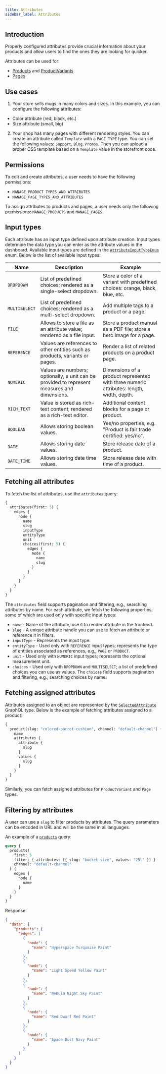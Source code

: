 ```yaml
---
title: Attributes
sidebar_label: Attributes
---
```


## Introduction

Properly configured attributes provide crucial information about your products and allow users to find the ones they are looking for quicker.

Attributes can be used for:

- [Products](api-reference/objects/product.mdx) and [ProductVariants](api-reference/objects/product-variant.mdx)
- [Pages](api-reference/objects/page.mdx)

## Use cases

1. Your store sells mugs in many colors and sizes. In this example, you can configure the following attributes:

- Color attribute (red, black, etc.)
- Size attribute (small, big)

2. Your shop has many pages with different rendering styles. You can create an attribute called `Template` with a `PAGE_TYPE` type. You can set the following values: `Support`, `Blog`, `Promos`. Then you can upload a proper CSS template based on a `Template` value in the storefront code.

## Permissions

To edit and create attributes, a user needs to have the following permissions:

- `MANAGE_PRODUCT_TYPES_AND_ATTRIBUTES`
- `MANAGE_PAGE_TYPES_AND_ATTRIBUTES`

To assign attributes to products and pages, a user needs only the following permissions: `MANAGE_PRODUCTS` and `MANAGE_PAGES`.

## Input types

Each attribute has an input type defined upon attribute creation. Input types determine the data type you can enter as the attribute values in the dashboard. Available input types are defined in the [`AttributeInputTypeEnum`](api-reference/enums/attribute-input-type-enum.mdx) enum. Below is the list of available input types:

| Name          | Description                                                                                  | Example                                                                                  |
| ------------- | -------------------------------------------------------------------------------------------- | ---------------------------------------------------------------------------------------- |
| `DROPDOWN`    | List of predefined choices; rendered as a single-select dropdown.                            | Store a color of a variant with predefined choices: orange, black, blue, etc.            |
| `MULTISELECT` | List of predefined choices; rendered as a multi-select dropdown.                             | Add multiple tags to a product or a page.                                                |
| `FILE`        | Allows to store a file as an attribute value; rendered as a file input.                      | Store a product manual as a PDF file; store a hero image for a page.                     |
| `REFERENCE`   | Values are references to other entities such as products, variants or pages.                 | Render a list of related products on a product page.                                     |
| `NUMERIC`     | Values are numbers; optionally, a unit can be provided to represent measures and dimensions. | Dimensions of a product represented with three numeric attributes: length, width, depth. |
| `RICH_TEXT`   | Value is stored as rich-text content; rendered as a rich-text editor.                        | Additional content blocks for a page or product.                                         |
| `BOOLEAN`     | Allows storing boolean values.                                                               | Yes/no properties, e.g. "Product is fair trade certified: yes/no".                       |
| `DATE`        | Allows storing date values.                                                                  | Store release date of a product.                                                         |
| `DATE_TIME`   | Allows storing date time values.                                                             | Store release date with time of a product.                                               |

## Fetching all attributes

To fetch the list of attributes, use the `attributes` query:

```graphql
{
  attributes(first: 5) {
    edges {
      node {
        name
        slug
        inputType
        entityType
        unit
        choices(first: 5) {
          edges {
            node {
              name
              slug
            }
          }
        }
      }
    }
  }
}
```

The `attributes` field supports pagination and filtering, e.g., searching attributes by name. For each attribute, we fetch the following properties, some of which are used only with specific input types:

- `name` - Name of the attribute, use it to render attribute in the frontend.
- `slug` - A unique attribute handle you can use to fetch an attribute or reference it in filters.
- `inputType` - Represents the input type.
- `entityType` - Used only with `REFERENCE` input types; represents the type of entities associated as references, e.g., `PAGE` or `PRODUCT`.
- `unit` - Used only with `NUMERIC` input types; represents the optional measurement unit.
- `choices` - Used only with `DROPDOWN` and `MULTISELECT`; a list of predefined choices you can use as values. The `choices` field supports pagination and filtering, e.g., searching choices by name.

## Fetching assigned attributes

Attributes assigned to an object are represented by the [`SelectedAttribute`](api-reference/objects/selected-attribute.mdx) GraphQL type. Below is the example of fetching attributes assigned to a product:

```graphql
{
  product(slug: "colored-parrot-cushion", channel: "default-channel") {
    name
    attributes {
      attribute {
        slug
      }
      values {
        slug
      }
    }
  }
}
```

Similarly, you can fetch assigned attributes for `ProductVariant` and `Page` types.

## Filtering by attributes

A user can use a `slug` to filter products by attributes. The query parameters can be encoded in URL and will be the same in all languages.

An example of a [`products`](api-reference/queries/products.mdx) query:

```graphql
query {
  products(
    first: 5
    filter: { attributes: [{ slug: "bucket-size", values: "25l" }] }
    channel: "default-channel"
  ) {
    edges {
      node {
        name
      }
    }
  }
}
```

Response:

```json
{
  "data": {
    "products": {
      "edges": [
        {
          "node": {
            "name": "Hyperspace Turquoise Paint"
          }
        },
        {
          "node": {
            "name": "Light Speed Yellow Paint"
          }
        },
        {
          "node": {
            "name": "Nebula Night Sky Paint"
          }
        },
        {
          "node": {
            "name": "Red Dwarf Red Paint"
          }
        },
        {
          "node": {
            "name": "Space Dust Navy Paint"
          }
        }
      ]
    }
  }
}
```
